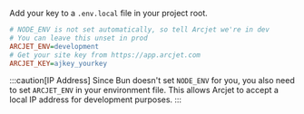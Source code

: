 Add your key to a `.env.local` file in your project root.

```ini title=".env.local"
# NODE_ENV is not set automatically, so tell Arcjet we're in dev
# You can leave this unset in prod
ARCJET_ENV=development
# Get your site key from https://app.arcjet.com
ARCJET_KEY=ajkey_yourkey
```

:::caution[IP Address] Since Bun doesn't set `NODE_ENV` for you, you also need
to set `ARCJET_ENV` in your environment file. This allows Arcjet to accept a
local IP address for development purposes. :::
